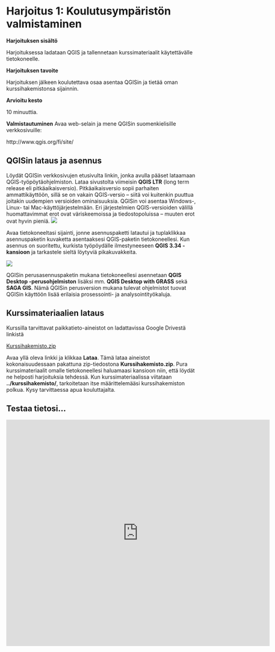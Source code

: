# Harjoitus 1: Koulutusympäristön valmistaminen

**Harjoituksen sisältö**

Harjoituksessa ladataan QGIS ja tallennetaan kurssimateriaalit käytettävälle tietokoneelle.

**Harjoituksen tavoite**

Harjoituksen jälkeen koulutettava osaa asentaa QGISin ja tietää oman kurssihakemistonsa sijainnin.

**Arvioitu kesto**

10 minuuttia.

**Valmistautuminen**
Avaa web-selain ja mene QGISin suomenkielisille verkkosivuille:

:::{.note-box}
http://www.qgis.org/fi/site/
:::


## QGISin lataus ja asennus
Löydät QGISin verkkosivujen etusivulta linkin, jonka avulla pääset lataamaan QGIS-työpöytäohjelmiston. Lataa sivustolta viimeisin **QGIS LTR** (long term release eli pitkäaikaisversio). Pitkäaikaisversio sopii parhaiten ammattikäyttöön, sillä se on vakain QGIS-versio – siitä voi kuitenkin puuttua joitakin uudempien versioiden ominaisuuksia. QGISin voi asentaa Windows-, Linux- tai Mac-käyttöjärjestelmään. Eri järjestelmien QGIS-versioiden välillä huomattavimmat erot ovat väriskeemoissa ja tiedostopoluissa – muuten erot ovat hyvin pieniä.
![](img/harjoitus_1/image1.png)

Avaa tietokoneeltasi sijainti, jonne asennuspaketti latautui ja tuplaklikkaa asennuspaketin kuvaketta asentaaksesi QGIS-paketin tietokoneellesi. Kun asennus on suoritettu, kurkista työpöydälle ilmestyneeseen **QGIS 3.34 -kansioon** ja tarkastele sieltä löytyviä pikakuvakkeita.

![](img/harjoitus_1/image2.png)


QGISin perusasennuspaketin mukana tietokoneellesi asennetaan **QGIS Desktop -perusohjelmiston** lisäksi mm. **QGIS Desktop with GRASS** sekä **SAGA GIS**. Nämä QGISin perusversion mukana tulevat ohjelmistot tuovat QGISin käyttöön lisää erilaisia prosessointi- ja analysointityökaluja.

## Kurssimateriaalien lataus
Kurssilla tarvittavat paikkatieto-aineistot on ladattavissa Google Drivestä linkistä


:::{.note-box}
[Kurssihakemisto.zip](https://drive.google.com/file/d/1CB2Nxqcv6zixxWzUcqzyfaJ7OmyR6Zxu/view?usp=sharing)
:::


Avaa yllä oleva linkki ja klikkaa **Lataa**. Tämä lataa aineistot kokonaisuudessaan pakattuna zip-tiedostona **Kurssihakemisto.zip**. 
Pura kurssimateriaalit omalle tietokoneellesi haluamaasi kansioon niin, että löydät ne helposti harjoituksia tehdessä. Kun kurssimateriaalissa viitataan **../kurssihakemisto/**, tarkoitetaan itse määrittelemääsi kurssihakemiston polkua. Kysy tarvittaessa apua kouluttajalta.

## Testaa tietosi...

```{=html}
<iframe src="https://docs.google.com/forms/d/e/1FAIpQLScCmdrM2AzkDkD7dSfw9pV1o9s8bUZDQBI3_ln8Oj3vpcE6Hw/viewform?embedded=true" width="700" height="600" frameborder="0" marginheight="0" marginwidth="0"></iframe>
```